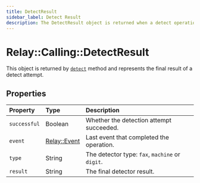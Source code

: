 ```yaml
---
title: DetectResult
sidebar_label: Detect Result
description: The DetectResult object is returned when a detect operation is completed.
---
```


[detect]: ../actions/detect.mdx
[relay-event]: ../../event.mdx

# Relay::Calling::DetectResult

This object is returned by [`detect`][detect] method and represents the final result of a detect attempt.

## Properties

| Property | Type | Description |
| :------- | :--- | :---------- |
| `successful` | Boolean | Whether the detection attempt succeeded. |
| `event` | [Relay::Event][relay-event] | Last event that completed the operation. |
| `type` | String | The detector type: `fax`, `machine` or `digit`. |
| `result` | String | The final detector result. |